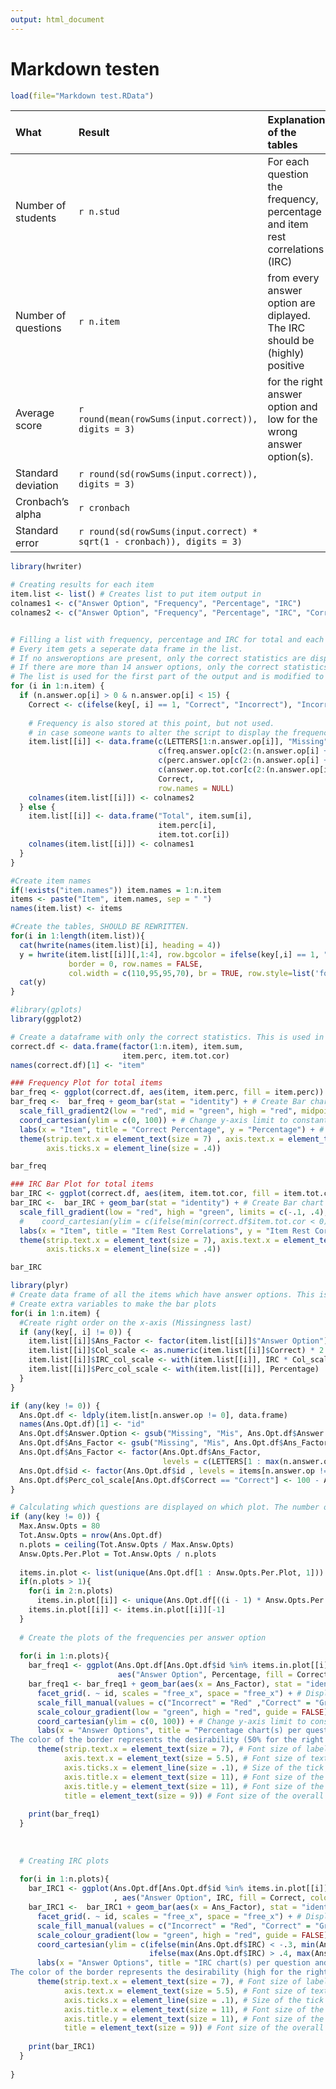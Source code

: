 ```yaml
---
output: html_document
---
```

# Markdown testen

```r
load(file="Markdown test.RData")
```


What | Result | Explanation of the tables
:---------------------- | :------------- | :-----------------------
Number of students| `r n.stud` |   For each question the frequency, percentage and item rest correlations (IRC)
Number of questions | `r n.item` |  from every answer option are diplayed. The IRC should be (highly) positive
Average score | `r round(mean(rowSums(input.correct)), digits = 3)`  | for the right answer option and low for the wrong answer option(s).
Standard deviation | `r round(sd(rowSums(input.correct)), digits = 3)`  |
Cronbach's alpha | `r cronbach`  |
Standard error | `r round(sd(rowSums(input.correct) * sqrt(1 - cronbach)), digits = 3)` |

```r
library(hwriter)

# Creating results for each item
item.list <- list() # Creates list to put item output in
colnames1 <- c("Answer Option", "Frequency", "Percentage", "IRC")
colnames2 <- c("Answer Option", "Frequency", "Percentage", "IRC", "Correct")


# Filling a list with frequency, percentage and IRC for total and each answer options.
# Every item gets a seperate data frame in the list.
# If no answeroptions are present, only the correct statistics are displayed.
# If there are more than 14 answer options, only the correct statistics are displayed to conserve space.
# The list is used for the first part of the output and is modified to a data frame to make the plots with the answer options.
for (i in 1:n.item) {
  if (n.answer.op[i] > 0 & n.answer.op[i] < 15) {
    Correct <- c(ifelse(key[, i] == 1, "Correct", "Incorrect"), "Incorrect")
    
    # Frequency is also stored at this point, but not used.
    # in case someone wants to alter the script to display the frequency instead of the percentage
    item.list[[i]] <- data.frame(c(LETTERS[1:n.answer.op[i]], "Missing"),
                                 c(freq.answer.op[c(2:(n.answer.op[i] + 1), 1), i]),
                                 c(perc.answer.op[c(2:(n.answer.op[i] + 1), 1), i]),
                                 c(answer.op.tot.cor[c(2:(n.answer.op[i] + 1), 1), i]),
                                 Correct,
                                 row.names = NULL)
    colnames(item.list[[i]]) <- colnames2
  } else {
    item.list[[i]] <- data.frame("Total", item.sum[i],
                                 item.perc[i],
                                 item.tot.cor[i])
    colnames(item.list[[i]]) <- colnames1
  }
}

#Create item names
if(!exists("item.names")) item.names = 1:n.item
items <- paste("Item", item.names, sep = " ")
names(item.list) <- items

#Create the tables, SHOULD BE REWRITTEN.
for(i in 1:length(item.list)){
  cat(hwrite(names(item.list)[i], heading = 4))
  y = hwrite(item.list[[i]][,1:4], row.bgcolor = ifelse(key[,i] == 1, "lightgreen", NA), 
             border = 0, row.names = FALSE, 
             col.width = c(110,95,95,70), br = TRUE, row.style=list('font-weight:bold'))
  cat(y)
}


```


```r
#library(gplots)
library(ggplot2)

# Create a dataframe with only the correct statistics. This is used in the general item plots
correct.df <- data.frame(factor(1:n.item), item.sum,
                         item.perc, item.tot.cor)
names(correct.df)[1] <- "item"

### Frequency Plot for total items
bar_freq <- ggplot(correct.df, aes(item, item.perc, fill = item.perc)) # Create chart with Answer Option on x-axis and percentae correct on y-asix
bar_freq <-  bar_freq + geom_bar(stat = "identity") + # Create Bar chart
  scale_fill_gradient2(low = "red", mid = "green", high = "red", midpoint = 50, limits = c(0, 100), name = "")  + # Create colour boundray: Green = "right" according to psychometrics, a value of 50% correct is ideal.
  coord_cartesian(ylim = c(0, 100)) + # Change y-axis limit to constant
  labs(x = "Item", title = "Correct Percentage", y = "Percentage") + # Change titles and x axis name
  theme(strip.text.x = element_text(size = 7) , axis.text.x = element_text(size = 8), # Change font size of item names and Answer options
        axis.ticks.x = element_line(size = .4))

bar_freq

### IRC Bar Plot for total items
bar_IRC <- ggplot(correct.df, aes(item, item.tot.cor, fill = item.tot.cor)) # Create chart with Answer_Option on x-axis and IRC on y-asix
bar_IRC <-  bar_IRC + geom_bar(stat = "identity") + # Create Bar chart
  scale_fill_gradient(low = "red", high = "green", limits = c(-.1, .4), name = "")  + # Create colour boundray: Green = "right" (low for wrong answer options, high for right answer options)
  #    coord_cartesian(ylim = c(ifelse(min(correct.df$item.tot.cor < 0), min(correct.df$item.tot.cor), 0), 1)) + # Change y-axis limit to constant
  labs(x = "Item", title = "Item Rest Correlations", y = "Item Rest Correlation") + # Change titles and x axis name
  theme(strip.text.x = element_text(size = 7), axis.text.x = element_text(size = 8), # Change font size of item names and Answer options
        axis.ticks.x = element_line(size = .4))

bar_IRC

```


```r
library(plyr)
# Create data frame of all the items which have answer options. This is used to make barplots per answer option
# Create extra variables to make the bar plots
for(i in 1:n.item) {
  #Create right order on the x-axis (Missingness last)
  if (any(key[, i] != 0)) {
    item.list[[i]]$Ans_Factor <- factor(item.list[[i]]$"Answer Option")
    item.list[[i]]$Col_scale <- as.numeric(item.list[[i]]$Correct) * 2 - 3
    item.list[[i]]$IRC_col_scale <- with(item.list[[i]], IRC * Col_scale)
    item.list[[i]]$Perc_col_scale <- with(item.list[[i]], Percentage)
  }
}

if (any(key != 0)) {
  Ans.Opt.df <- ldply(item.list[n.answer.op != 0], data.frame)
  names(Ans.Opt.df)[1] <- "id"
  Ans.Opt.df$Answer.Option <- gsub("Missing", "Mis", Ans.Opt.df$Answer.Option)
  Ans.Opt.df$Ans_Factor <- gsub("Missing", "Mis", Ans.Opt.df$Ans_Factor)
  Ans.Opt.df$Ans_Factor <- factor(Ans.Opt.df$Ans_Factor,
                                  levels = c(LETTERS[1 : max(n.answer.op)], "Mis"))
  Ans.Opt.df$id <- factor(Ans.Opt.df$id , levels = items[n.answer.op != 0])
  Ans.Opt.df$Perc_col_scale[Ans.Opt.df$Correct == "Correct"] <- 100 - Ans.Opt.df$Perc_col_scale[Ans.Opt.df$Correct == "Correct"]
}

# Calculating which questions are displayed on which plot. The number of plots is determined by a max of 80 bars per plot and then dividing all answer options over the plot
if (any(key != 0)) {
  Max.Answ.Opts = 80
  Tot.Answ.Opts = nrow(Ans.Opt.df)
  n.plots = ceiling(Tot.Answ.Opts / Max.Answ.Opts)
  Answ.Opts.Per.Plot = Tot.Answ.Opts / n.plots
  
  items.in.plot <- list(unique(Ans.Opt.df[1 : Answ.Opts.Per.Plot, 1]))
  if(n.plots > 1){
    for(i in 2:n.plots)
      items.in.plot[[i]] <- unique(Ans.Opt.df[((i - 1) * Answ.Opts.Per.Plot) : (i * Answ.Opts.Per.Plot), 1])
    items.in.plot[[i]] <- items.in.plot[[i]][-1]
  }
  
  # Create the plots of the frequencies per answer option
  
  for(i in 1:n.plots){ 
    bar_freq1 <- ggplot(Ans.Opt.df[Ans.Opt.df$id %in% items.in.plot[[i]], ],  # Select subset of questions
                        aes("Answer Option", Percentage, fill = Correct, colour = Perc_col_scale)) # Create chart with Answer Option on x-axis and frequency on y-asix
    bar_freq1 <- bar_freq1 + geom_bar(aes(x = Ans_Factor), stat = "identity") + # Create Bar chart
      facet_grid(. ~ id, scales = "free_x", space = "free_x") + # Display the different items
      scale_fill_manual(values = c("Incorrect" = "Red" ,"Correct" = "Green"), guide=FALSE) + # Fill in the bars: Green right answer options, Red wrong answer options
      scale_colour_gradient(low = "green", high = "red", guide = FALSE) + # Create colour boundray: Green = "right" (low for wrong answer options, high for right answer options)
      coord_cartesian(ylim = c(0, 100)) + # Change y-axis limit to constant
      labs(x = "Answer Options", title = "Percentage chart(s) per question and per answer options. The green bars represent the right answer options. 
The color of the border represents the desirability (50% for the right answer options, low for the wrong answer options)") + #Change titles and x axis name
      theme(strip.text.x = element_text(size = 7), # Font size of labels of the facets: e.g. Item 1
            axis.text.x = element_text(size = 5.5), # Font size of text by tick marks of the x-asis
            axis.ticks.x = element_line(size = .1), # Size of the tick marks on the x-asis
            axis.title.x = element_text(size = 11), # Font size of the x-asis title
            axis.title.y = element_text(size = 11), # Font size of the y-axis title 
            title = element_text(size = 9)) # Font size of the overall title
    
    print(bar_freq1)
  }
  
  
  
  # Creating IRC plots 
  
  for(i in 1:n.plots){ 
    bar_IRC1 <- ggplot(Ans.Opt.df[Ans.Opt.df$id %in% items.in.plot[[i]], ]  # Select subset of first plots
                       , aes("Answer Option", IRC, fill = Correct, colour = IRC_col_scale)) # Create chart with Answer Option on x-axis and IRC on y-asix
    bar_IRC1 <-  bar_IRC1 + geom_bar(aes(x = Ans_Factor), stat = "identity") + # Create Bar chart
      facet_grid(. ~ id, scales = "free_x", space = "free_x") + # Display the different items
      scale_fill_manual(values = c("Incorrect" = "Red", "Correct" = "Green"), guide = FALSE) + # Fill in the bars: Green right answer options, Red wrong answer options
      scale_colour_gradient(low = "green", high = "red", guide = FALSE) + # Create colour boundray: Green = "right" (low for wrong answer options, high for right answer options)
      coord_cartesian(ylim = c(ifelse(min(Ans.Opt.df$IRC) < -.3, min(Ans.Opt.df$IRC) - .01, -.3),
                               ifelse(max(Ans.Opt.df$IRC) > .4, max(Ans.Opt.df$IRC) + .01, .4))) + # Change y-axis limit to either the maximum IRC or .4 and minimum IRC or -.3
      labs(x = "Answer Options", title = "IRC chart(s) per question and per answer options. The green bars represent the right answer options. 
The color of the border represents the desirability (high for the right answer options, low for the wrong answer options)") + #Change titles and x axis name
      theme(strip.text.x = element_text(size = 7), # Font size of labels of the facets: e.g. Item 1
            axis.text.x = element_text(size = 5.5), # Font size of text by tick marks of the x-asis
            axis.ticks.x = element_line(size = .1), # Size of the tick marks on the x-asis
            axis.title.x = element_text(size = 11), # Font size of the x-asis title
            axis.title.y = element_text(size = 11), # Font size of the y-axis title 
            title = element_text(size = 9)) # Font size of the overall title
    
    print(bar_IRC1)
  }
  
}

```
